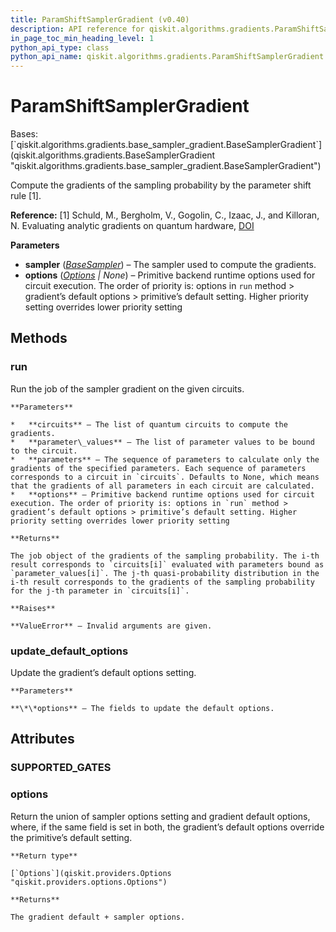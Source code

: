 ```yaml
---
title: ParamShiftSamplerGradient (v0.40)
description: API reference for qiskit.algorithms.gradients.ParamShiftSamplerGradient in qiskit v0.40
in_page_toc_min_heading_level: 1
python_api_type: class
python_api_name: qiskit.algorithms.gradients.ParamShiftSamplerGradient
---
```


# ParamShiftSamplerGradient

<Class id="qiskit.algorithms.gradients.ParamShiftSamplerGradient" isDedicatedPage={true} github="https://github.com/qiskit/qiskit/tree/stable/0.23/qiskit/algorithms/gradients/param_shift_sampler_gradient.py" signature="ParamShiftSamplerGradient(sampler, options=None)" modifiers="class">
  Bases: [`qiskit.algorithms.gradients.base_sampler_gradient.BaseSamplerGradient`](qiskit.algorithms.gradients.BaseSamplerGradient "qiskit.algorithms.gradients.base_sampler_gradient.BaseSamplerGradient")

  Compute the gradients of the sampling probability by the parameter shift rule \[1].

  **Reference:** \[1] Schuld, M., Bergholm, V., Gogolin, C., Izaac, J., and Killoran, N. Evaluating analytic gradients on quantum hardware, [DOI](https://doi.org/10.1103/PhysRevA.99.032331)

  **Parameters**

  *   **sampler** ([*BaseSampler*](qiskit.primitives.BaseSampler "qiskit.primitives.BaseSampler")) – The sampler used to compute the gradients.
  *   **options** ([*Options*](qiskit.providers.Options "qiskit.providers.Options") *| None*) – Primitive backend runtime options used for circuit execution. The order of priority is: options in `run` method > gradient’s default options > primitive’s default setting. Higher priority setting overrides lower priority setting

  ## Methods

  <span id="qiskit-algorithms-gradients-paramshiftsamplergradient-run" />

  ### run

  <Function id="qiskit.algorithms.gradients.ParamShiftSamplerGradient.run" signature="ParamShiftSamplerGradient.run(circuits, parameter_values, parameters=None, **options)">
    Run the job of the sampler gradient on the given circuits.

    **Parameters**

    *   **circuits** – The list of quantum circuits to compute the gradients.
    *   **parameter\_values** – The list of parameter values to be bound to the circuit.
    *   **parameters** – The sequence of parameters to calculate only the gradients of the specified parameters. Each sequence of parameters corresponds to a circuit in `circuits`. Defaults to None, which means that the gradients of all parameters in each circuit are calculated.
    *   **options** – Primitive backend runtime options used for circuit execution. The order of priority is: options in `run` method > gradient’s default options > primitive’s default setting. Higher priority setting overrides lower priority setting

    **Returns**

    The job object of the gradients of the sampling probability. The i-th result corresponds to `circuits[i]` evaluated with parameters bound as `parameter_values[i]`. The j-th quasi-probability distribution in the i-th result corresponds to the gradients of the sampling probability for the j-th parameter in `circuits[i]`.

    **Raises**

    **ValueError** – Invalid arguments are given.
  </Function>

  <span id="qiskit-algorithms-gradients-paramshiftsamplergradient-update-default-options" />

  ### update\_default\_options

  <Function id="qiskit.algorithms.gradients.ParamShiftSamplerGradient.update_default_options" signature="ParamShiftSamplerGradient.update_default_options(**options)">
    Update the gradient’s default options setting.

    **Parameters**

    **\*\*options** – The fields to update the default options.
  </Function>

  ## Attributes

  ### SUPPORTED\_GATES

  <Attribute id="qiskit.algorithms.gradients.ParamShiftSamplerGradient.SUPPORTED_GATES" attributeValue="['x', 'y', 'z', 'h', 'rx', 'ry', 'rz', 'p', 'cx', 'cy', 'cz', 'ryy', 'rxx', 'rzz', 'rzx']" />

  ### options

  <Attribute id="qiskit.algorithms.gradients.ParamShiftSamplerGradient.options">
    Return the union of sampler options setting and gradient default options, where, if the same field is set in both, the gradient’s default options override the primitive’s default setting.

    **Return type**

    [`Options`](qiskit.providers.Options "qiskit.providers.options.Options")

    **Returns**

    The gradient default + sampler options.
  </Attribute>
</Class>

